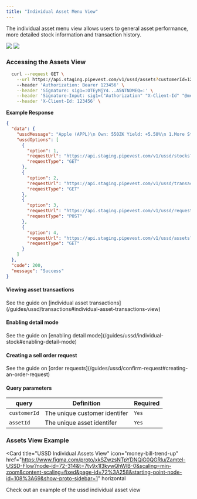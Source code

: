 ```yaml
---
title: "Individual Asset Menu View"
---
```


The individual asset menu view allows users to general asset performance, more detailed stock information and transaction history.

<Frame>
  <img className="block dark:hidden" src="/images/ussd-individual-assets.png" />
  <img
    className="hidden dark:block"
    src="/images/ussd-individual-assets-dark.png"
  />
</Frame>

### Accessing the Assets View

```bash
  curl --request GET \
    --url https://api.staging.pipevest.com/v1/ussd/assets?customerId=123456&assetId=123456
    --header 'Authorization: Bearer 123456' \
    --header 'Signature: sig1=:OTEyMjY4...A5NTNDMEQ=:' \
    --header 'Signature-Input: sig1=("Authorization" "X-Client-Id" "@method" "@target-uri" "@path" "@query");keyid="staging-pipevest-ed25519";created=1732893484;expires=1732893584' \
    --header 'X-Client-Id: 123456' \
```

**Example Response**

```json
{
  "data": {
    "ussdMessage": "Apple (APPL)\n Own: 550ZK Yield: +5.50%\n 1.More Stock Details\n 2.Asset Transaction History\n 3. Sell Asset\n 4 .Back",
    "ussdOptions": [
      {
        "option": 1,
        "requestUrl": "https://api.staging.pipevest.com/v1/ussd/stocks?customerId=123456&symbol=AAPL&detailMode=true",
        "requestType": "GET"
      },
      {
        "option": 2,
        "requestUrl": "https://api.staging.pipevest.com/v1/ussd/transactions?customerId=123456&assetId=123456",
        "requestType": "GET"
      },
      {
        "option": 3,
        "requestUrl": "https://api.staging.pipevest.com/v1/ussd/requests?customerId=123456&symbol=AAPL&orderType=SELL",
        "requestType": "POST"
      },
      {
        "option": 4,
        "requestUrl": "https://api.staging.pipevest.com/v1/ussd/assets?customerId=123456",
        "requestType": "GET"
      }
    ]
  },
  "code": 200,
  "message": "Success"
}
```

#### Viewing asset transactions

<Note>
  See the guide on [individual asset
  transactions](/guides/ussd/transactions#individual-asset-transactions-view)
</Note>

#### Enabling detail mode

<Note>
  See the guide on [enabling detail
  mode](/guides/ussd/individual-stock#enabling-detail-mode)
</Note>

#### Creating a sell order request

<Note>
  See the guide on [order
  requests](/guides/ussd/confirm-request#creating-an-order-request)
</Note>

#### Query parameters

| query        | Definition                    | Required |
| ------------ | ----------------------------- | -------- |
| `customerId` | The unique customer identifer | `Yes`    |
| `assetId`    | The unique asset identifer    | `Yes`    |

### Assets View Example

<Card
  title="USSD Individual Assets View"
  icon="money-bill-trend-up"
  href="https://www.figma.com/proto/xkSZwzsNTpYDNQiG0QGRlu/Zamtel-USSD-Flow?node-id=72-314&t=7ty9x1l3kywQhWlB-0&scaling=min-zoom&content-scaling=fixed&page-id=72%3A258&starting-point-node-id=108%3A69&show-proto-sidebar=1"
  horizontal
>
  Check out an example of the ussd individual asset view
</Card>
